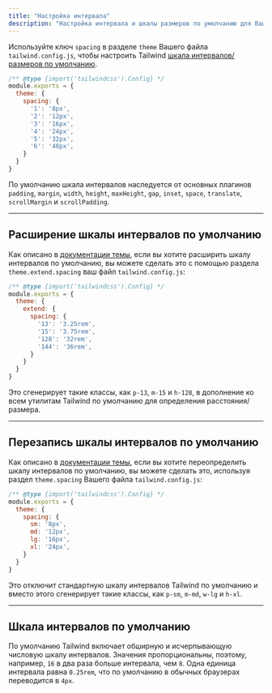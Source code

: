 ```yaml
---
title: "Настройка интервала"
description: "Настройка интервала и шкалы размеров по умолчанию для Вашего проекта."
---
```



Используйте ключ `spacing` в разделе `theme` Вашего файла `tailwind.config.js`, чтобы настроить Tailwind [шкала интервалов/размеров по умолчанию](#shkala-intervalov-po-umolchaniyu).

```js {{ filename: 'tailwind.config.js' }}
/** @type {import('tailwindcss').Config} */
module.exports = {
  theme: {
    spacing: {
      '1': '8px',
      '2': '12px',
      '3': '16px',
      '4': '24px',
      '5': '32px',
      '6': '48px',
    }
  }
}
```

По умолчанию шкала интервалов наследуется от основных плагинов `padding`, `margin`, `width`, `height`, `maxHeight`, `gap`, `inset`, `space`, `translate`, `scrollMargin` и `scrollPadding`.

---

## Расширение шкалы интервалов по умолчанию

Как описано в [документации темы](/docs/theme#extending-the-default-theme), если вы хотите расширить шкалу интервалов по умолчанию, вы можете сделать это с помощью раздела `theme.extend.spacing` ваш файл `tailwind.config.js`:

```js {{ filename: 'tailwind.config.js' }}
/** @type {import('tailwindcss').Config} */
module.exports = {
  theme: {
    extend: {
      spacing: {
        '13': '3.25rem',
        '15': '3.75rem',
        '128': '32rem',
        '144': '36rem',
      }
    }
  }
}
```

Это сгенерирует такие классы, как `p-13`, `m-15` и `h-128`, в дополнение ко всем утилитам Tailwind по умолчанию для определения расстояния/размера.

---

## Перезапись шкалы интервалов по умолчанию

Как описано в [документации темы](/docs/theme#zamena-temy-po-umolchaniyu), если вы хотите переопределить шкалу интервалов по умолчанию, вы можете сделать это, используя раздел `theme.spacing` Вашего файла `tailwind.config.js`:

```js {{ filename: 'tailwind.config.js' }}
/** @type {import('tailwindcss').Config} */
module.exports = {
  theme: {
    spacing: {
      sm: '8px',
      md: '12px',
      lg: '16px',
      xl: '24px',
    }
  }
}
```

Это отключит стандартную шкалу интервалов Tailwind по умолчанию и вместо этого сгенерирует такие классы, как `p-sm`, `m-md`, `w-lg` и `h-xl`.

---

## Шкала интервалов по умолчанию

По умолчанию Tailwind включает обширную и исчерпывающую числовую шкалу интервалов. Значения пропорциональны, поэтому, например, `16` в два раза больше интервала, чем `8`. Одна единица интервала равна `0.25rem`, что по умолчанию в обычных браузерах переводится в `4px`.

<SpacingScale />
